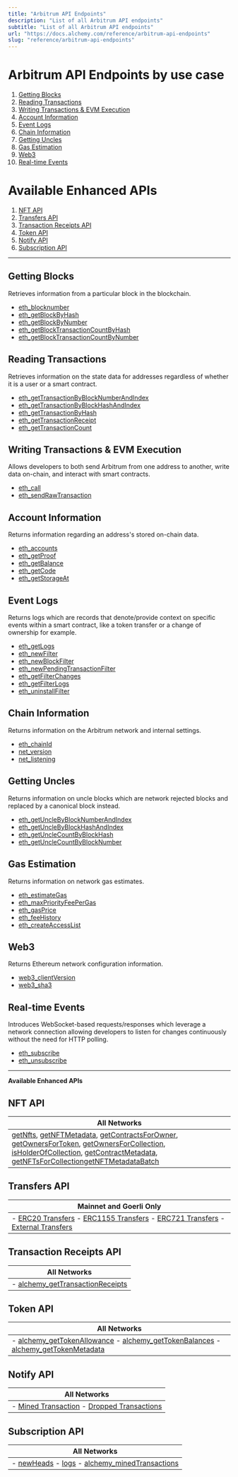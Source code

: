 ```yaml
---
title: "Arbitrum API Endpoints"
description: "List of all Arbitrum API endpoints"
subtitle: "List of all Arbitrum API endpoints"
url: "https://docs.alchemy.com/reference/arbitrum-api-endpoints"
slug: "reference/arbitrum-api-endpoints"
---
```


# Arbitrum API Endpoints by use case

1. [Getting Blocks](#getting-blocks)
2. [Reading Transactions](#reading-transactions)
3. [Writing Transactions & EVM Execution](#writing-transactions--evm-execution)
4. [Account Information](#account-information)
5. [Event Logs](#event-logs)
6. [Chain Information](#chain-information)
7. [Getting Uncles](#getting-uncles)
8. [Gas Estimation](#gas-estimation)
9. [Web3](#web3)
10. [Real-time Events](#real-time-events)

# Available Enhanced APIs

1. [NFT API](#nft-api)
2. [Transfers API](#transfers-api)
3. [Transaction Receipts API](#transaction-receipts-api)
4. [Token API](#token-api)
5. [Notify API](#notify-api)
6. [Subscription API](#subscription-api)

***

## Getting Blocks

Retrieves information from a particular block in the blockchain.

* [eth\_blocknumber](/reference/eth-blocknumber-arbitrum)
* [eth\_getBlockByHash](/reference/eth-getblockbyhash-arbitrum)
* [eth\_getBlockByNumber](/reference/eth-getblockbynumber-arbitrum)
* [eth\_getBlockTransactionCountByHash](/reference/eth-getblocktransactioncountbyhash-optimism)
* [eth\_getBlockTransactionCountByNumber](/reference/eth-getblocktransactioncountbynumber-optimism)

## Reading Transactions

Retrieves information on the state data for addresses regardless of whether it is a user or a smart contract.

* [eth\_getTransactionByBlockNumberAndIndex](/reference/eth-gettransactionbyblocknumberandindex-arbitrum)
* [eth\_getTransactionByBlockHashAndIndex](/reference/eth-gettransactionbyblockhashandindex-arbitrum)
* [eth\_getTransactionByHash](/reference/eth-gettransactionbyhash-arbitrum)
* [eth\_getTransactionReceipt](/reference/eth-gettransactionreceipt-arbitrum)
* [eth\_getTransactionCount](/reference/eth-gettransactioncount-arbitrum)

## Writing Transactions & EVM Execution

Allows developers to both send Arbitrum from one address to another, write data on-chain, and interact with smart contracts.

* [eth\_call](/reference/eth-call-arbitrum)
* [eth\_sendRawTransaction](/reference/eth-sendrawtransaction-arbitrum)

## Account Information

Returns information regarding an address's stored on-chain data.

* [eth\_accounts](/reference/eth-accounts-arbitrum)
* [eth\_getProof](/reference/eth-getproof-arbitrum)
* [eth\_getBalance](/reference/eth-getbalance-arbitrum)
* [eth\_getCode](/reference/eth-getcode-arbitrum)
* [eth\_getStorageAt](/reference/eth-getstorageat-arbitrum)

## Event Logs

Returns logs which are records that denote/provide context on specific events within a smart contract, like a token transfer or a change of ownership for example.

* [eth\_getLogs](/reference/eth-getlogs-arbitrum)
* [eth\_newFilter](/reference/eth-newfilter-arbitrum)
* [eth\_newBlockFilter](/reference/eth-newblockfilter-arbitrum)
* [eth\_newPendingTransactionFilter](/reference/eth-newpendingtransactionfilter-arbitrum)
* [eth\_getFilterChanges](/reference/eth-getfilterchanges-arbitrum)
* [eth\_getFilterLogs](/reference/eth-getfilterlogs-arbitrum)
* [eth\_uninstallFilter](/reference/eth-uninstallfilter-arbitrum)

## Chain Information

Returns information on the Arbitrum network and internal settings.

* [eth\_chainId](/reference/eth-chainid-arbitrum)
* [net\_version](/reference/net-version-arbitrum)
* [net\_listening](/reference/net-listening-arbitrum)

## Getting Uncles

Returns information on uncle blocks which are network rejected blocks and replaced by a canonical block instead.

* [eth\_getUncleByBlockNumberAndIndex](/reference/eth-getunclebyblocknumberandindex-arbitrum)
* [eth\_getUncleByBlockHashAndIndex](/reference/eth-getunclebyblockhashandindex-arbitrum)
* [eth\_getUncleCountByBlockHash](/reference/eth-getunclecountbyblockhash-arbitrum)
* [eth\_getUncleCountByBlockNumber](/reference/eth-getunclecountbyblocknumber-arbitrum)

## Gas Estimation

Returns information on network gas estimates.

* [eth\_estimateGas](/reference/eth-estimategas-arbitrum)
* [eth\_maxPriorityFeePerGas](/reference/eth-maxpriorityfeepergas-arbitrum)
* [eth\_gasPrice](/reference/eth-gasprice-arbitrum)
* [eth\_feeHistory](/reference/eth-feehistory-arbitrum)
* [eth\_createAccessList](/reference/eth-createaccesslist-arbitrum)

## Web3

Returns Ethereum network configuration information.

* [web3\_clientVersion](/reference/web3-clientversion-arbitrum)
* [web3\_sha3](/reference/web3-sha3-arbitrum)

## Real-time Events

Introduces WebSocket-based requests/responses which leverage a network connection allowing developers to listen for changes continuously without the need for HTTP polling.

* [eth\_subscribe](/reference/eth-subscribe-arbitrum)
* [eth\_unsubscribe](/reference/eth-unsubscribe-arbitrum)

***

**Available Enhanced APIs**

## NFT API

| All Networks                                                                                                                                                                                                                                                                                                                                                                                                                                                                      |
| --------------------------------------------------------------------------------------------------------------------------------------------------------------------------------------------------------------------------------------------------------------------------------------------------------------------------------------------------------------------------------------------------------------------------------------------------------------------------------- |
| [getNfts](/reference/getnfts), [getNFTMetadata](/reference/getnftmetadata), [getContractsForOwner](/reference/getcontractsforowner), [getOwnersForToken](/reference/getownersfortoken), [getOwnersForCollection](/reference/getownersforcollection), [isHolderOfCollection](/reference/isholderofcollection), [getContractMetadata](/reference/getcontractmetadata), [getNFTsForCollection](/reference/getnftsforcollection)[getNFTMetadataBatch](/reference/getnftmetadatabatch) |

## Transfers API

| Mainnet and Goerli Only                                                                                                                                                                                                                                                                                                     |
| --------------------------------------------------------------------------------------------------------------------------------------------------------------------------------------------------------------------------------------------------------------------------------------------------------------------------- |
| - [ERC20 Transfers](/reference/transfers-api-quickstart#2-erc20-transfers) - [ERC1155 Transfers](/reference/transfers-api-quickstart#4-erc1155-transfers) - [ERC721 Transfers](/reference/transfers-api-quickstart#3-erc721-transfers) - [External Transfers](/reference/transfers-api-quickstart#1-external-eth-transfers) |

## Transaction Receipts API

| All Networks                                                                   |
| ------------------------------------------------------------------------------ |
| - [alchemy\_getTransactionReceipts](/reference/alchemy-gettransactionreceipts) |

## Token API

| All Networks                                                                                                                                                                                               |
| ---------------------------------------------------------------------------------------------------------------------------------------------------------------------------------------------------------- |
| - [alchemy\_getTokenAllowance](/reference/alchemy-gettokenallowance) - [alchemy\_getTokenBalances](/reference/alchemy-gettokenbalances) - [alchemy\_getTokenMetadata](/reference/alchemy-gettokenmetadata) |

## Notify API

| All Networks                                                                                                                 |
| ---------------------------------------------------------------------------------------------------------------------------- |
| - [Mined Transaction](/reference/mined-transaction-webhook) - [Dropped Transactions](/reference/dropped-transaction-webhook) |

## Subscription API

| All Networks                                                                                                                     |
| -------------------------------------------------------------------------------------------------------------------------------- |
| - [newHeads](/reference/newheads) - [logs](/reference/logs) - [alchemy\_minedTransactions](/reference/alchemy-minedtransactions) |
